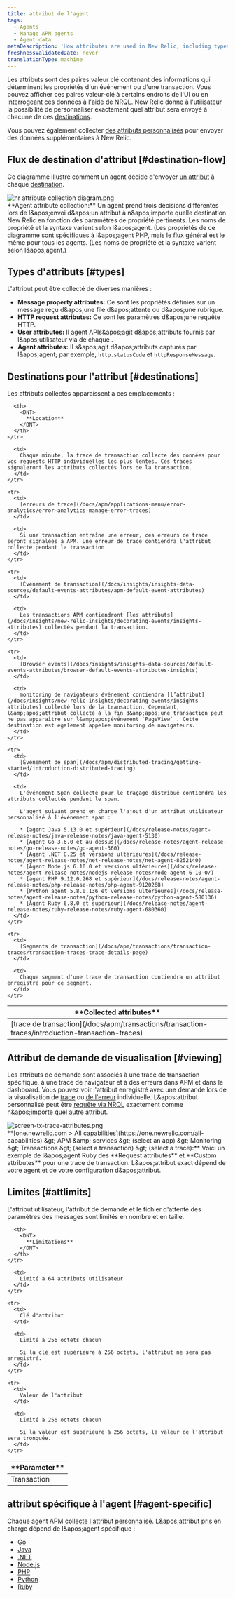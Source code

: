 ```yaml
---
title: attribut de l'agent
tags:
  - Agents
  - Manage APM agents
  - Agent data
metaDescription: 'How attributes are used in New Relic, including types, destinations, and limits.'
freshnessValidatedDate: never
translationType: machine
---
```


Les attributs sont des paires valeur clé contenant des informations qui déterminent les propriétés d'un événement ou d'une transaction. Vous pouvez afficher ces paires valeur-clé à certains endroits de l'UI ou en interrogeant ces données à l'aide de NRQL. New Relic donne à l'utilisateur la possibilité de personnaliser exactement quel attribut sera envoyé à chacune de ces [destinations](#destinations).

Vous pouvez également collecter [des attributs personnalisés](/docs/apm/other-features/attributes/collecting-custom-attributes) pour envoyer des données supplémentaires à New Relic.

## Flux de destination d'attribut [#destination-flow]

Ce diagramme illustre comment un agent décide d'envoyer [un attribut](#types) à chaque [destination](#destinations).

<img title="nr attribute collection diagram.png" alt="nr attribute collection diagram.png" src="/images/apm_diagram_attribute-collection-diagram.webp" />

<figcaption>
  <DNT>**Agent attribute collection:**</DNT> Un agent prend trois décisions différentes lors de l&amp;apos;envoi d&amp;apos;un attribut à n&amp;apos;importe quelle destination New Relic en fonction des paramètres de propriété pertinents. Les noms de propriété et la syntaxe varient selon l&amp;apos;agent. (Les propriétés de ce diagramme sont spécifiques à l&amp;apos;agent PHP, mais le flux général est le même pour tous les agents. (Les noms de propriété et la syntaxe varient selon l&amp;apos;agent.)
</figcaption>

## Types d'attributs [#types]

L'attribut peut être collecté de diverses manières :

* <DNT>**Message property attributes:**</DNT> Ce sont les propriétés définies sur un message reçu d&amp;apos;une file d&amp;apos;attente ou d&amp;apos;une rubrique.
* <DNT>**HTTP request attributes:**</DNT> Ce sont les paramètres d&amp;apos;une requête HTTP.
* <DNT>**User attributes:**</DNT> Il agent APIs&amp;apos;agit d&amp;apos;attributs fournis par l&amp;apos;utilisateur via de chaque .
* <DNT>**Agent attributes:**</DNT> Il s&amp;apos;agit d&amp;apos;attributs capturés par l&amp;apos;agent; par exemple, `http.statusCode` et `httpResponseMessage`.

## Destinations pour l'attribut [#destinations]

Les attributs collectés apparaissent à ces emplacements :

<table>
  <thead>
    <tr>
      <th width={200}>
        <DNT>
          **Collected attributes**
        </DNT>
      </th>

      <th>
        <DNT>
          **Location**
        </DNT>
      </th>
    </tr>
  </thead>

  <tbody>
    <tr>
      <td>
        [trace de transaction](/docs/apm/transactions/transaction-traces/introduction-transaction-traces)
      </td>

      <td>
        Chaque minute, la trace de transaction collecte des données pour vos requests HTTP individuelles les plus lentes. Ces traces signaleront les attributs collectés lors de la transaction.
      </td>
    </tr>

    <tr>
      <td>
        [erreurs de trace](/docs/apm/applications-menu/error-analytics/error-analytics-manage-error-traces)
      </td>

      <td>
        Si une transaction entraîne une erreur, ces erreurs de trace seront signalées à APM. Une erreur de trace contiendra l'attribut collecté pendant la transaction.
      </td>
    </tr>

    <tr>
      <td>
        [Événement de transaction](/docs/insights/insights-data-sources/default-events-attributes/apm-default-event-attributes)
      </td>

      <td>
        Les transactions APM contiendront [les attributs](/docs/insights/new-relic-insights/decorating-events/insights-attributes) collectés pendant la transaction.
      </td>
    </tr>

    <tr>
      <td>
        [Browser events](/docs/insights/insights-data-sources/default-events-attributes/browser-default-events-attributes-insights)
      </td>

      <td>
        monitoring de navigateurs événement contiendra [l’attribut](/docs/insights/new-relic-insights/decorating-events/insights-attributes) collecté lors de la transaction. Cependant, l&amp;apos;attribut collecté à la fin d&amp;apos;une transaction peut ne pas apparaître sur l&amp;apos;événement `PageView` . Cette destination est également appelée monitoring de navigateurs.
      </td>
    </tr>

    <tr>
      <td>
        [Événement de span](/docs/apm/distributed-tracing/getting-started/introduction-distributed-tracing)
      </td>

      <td>
        L'événement Span collecté pour le traçage distribué contiendra les attributs collectés pendant le span.

        L'agent suivant prend en charge l'ajout d'un attribut utilisateur personnalisé à l'événement span :

        * [agent Java 5.13.0 et supérieur](/docs/release-notes/agent-release-notes/java-release-notes/java-agent-5130)
        * [Agent Go 3.6.0 et au dessus](/docs/release-notes/agent-release-notes/go-release-notes/go-agent-360)
        * [Agent .NET 8.25 et versions ultérieures](/docs/release-notes/agent-release-notes/net-release-notes/net-agent-8252140)
        * [Agent Node.js 6.10.0 et versions ultérieures](/docs/release-notes/agent-release-notes/nodejs-release-notes/node-agent-6-10-0/)
        * [agent PHP 9.12.0.268 et supérieur](/docs/release-notes/agent-release-notes/php-release-notes/php-agent-9120268)
        * [Python agent 5.8.0.136 et versions ultérieures](/docs/release-notes/agent-release-notes/python-release-notes/python-agent-580136)
        * [Agent Ruby 6.8.0 et supérieur](/docs/release-notes/agent-release-notes/ruby-release-notes/ruby-agent-680360)
      </td>
    </tr>

    <tr>
      <td>
        [Segments de transaction](/docs/apm/transactions/transaction-traces/transaction-traces-trace-details-page)
      </td>

      <td>
        Chaque segment d'une trace de transaction contiendra un attribut enregistré pour ce segment.
      </td>
    </tr>
  </tbody>
</table>

## Attribut de demande de visualisation [#viewing]

Les attributs de demande sont associés à une trace de transaction spécifique, à une trace de navigateur et à des erreurs dans APM et dans le dashboard. Vous pouvez voir l'attribut enregistré avec une demande lors de la visualisation de [trace](/docs/apm/transactions/transaction-traces/introduction-transaction-traces#find-view) ou [de l'erreur](/docs/apm/applications-menu/error-analytics/error-analytics-explore-events-behind-errors) individuelle. L&amp;apos;attribut personnalisé peut être [requête via NRQL](/docs/insights/nrql-new-relic-query-language/nrql-resources/nrql-syntax-components-functions#syntax) exactement comme n&amp;apos;importe quel autre attribut.

<img title="screen-tx-trace-attributes.png" alt="screen-tx-trace-attributes.png" src="/images/apm_screenshot-crop_request-attributes.webp" />

<figcaption>
  <DNT>**[one.newrelic.com &gt; All capabilities](https://one.newrelic.com/all-capabilities) &amp;gt; APM &amp;amp; services &amp;gt; (select an app) &amp;gt; Monitoring &amp;gt; Transactions &amp;gt; (select a transaction) &amp;gt; (select a trace):**</DNT> Voici un exemple de l&amp;apos;agent Ruby des <DNT>**Request attributes**</DNT> et <DNT>**Custom attributes**</DNT> pour une trace de transaction. L&amp;apos;attribut exact dépend de votre agent et de votre configuration d&amp;apos;attribut.
</figcaption>

## Limites [#attlimits]

L'attribut utilisateur, l'attribut de demande et le fichier d'attente des paramètres des messages sont limités en nombre et en taille.

<table>
  <thead>
    <tr>
      <th width={200}>
        <DNT>
          **Parameter**
        </DNT>
      </th>

      <th>
        <DNT>
          **Limitations**
        </DNT>
      </th>
    </tr>
  </thead>

  <tbody>
    <tr>
      <td>
        Transaction
      </td>

      <td>
        Limité à 64 attributs utilisateur
      </td>
    </tr>

    <tr>
      <td>
        Clé d'attribut
      </td>

      <td>
        Limité à 256 octets chacun

        Si la clé est supérieure à 256 octets, l'attribut ne sera pas enregistré.
      </td>
    </tr>

    <tr>
      <td>
        Valeur de l'attribut
      </td>

      <td>
        Limité à 256 octets chacun

        Si la valeur est supérieure à 256 octets, la valeur de l'attribut sera tronquée.
      </td>
    </tr>
  </tbody>
</table>

## attribut spécifique à l'agent [#agent-specific]

Chaque agent APM [collecte l'attribut personnalisé](/docs/agents/manage-apm-agents/agent-data/collect-custom-attributes). L&amp;apos;attribut pris en charge dépend de l&amp;apos;agent spécifique :

* [Go](/docs/agents/go-agent/instrumentation/go-agent-attributes)
* [Java](/docs/agents/java-agent/attributes/enabling-disabling-attributes-java)
* [.NET](/docs/agents/net-agent/attributes/net-agent-attributes)
* [Node.js](/docs/agents/nodejs-agent/attributes/nodejs-agent-attributes)
* [PHP](/docs/agents/php-agent/attributes/php-agent-attributes)
* [Python](/docs/agents/python-agent/attributes/python-agent-attributes)
* [Ruby](/docs/agents/ruby-agent/attributes/ruby-agent-attributes)